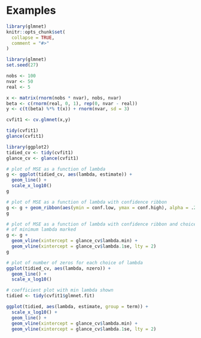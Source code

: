 # Examples

```r
library(glmnet)
knitr::opts_chunk$set(
  collapse = TRUE,
  comment = "#>"
)
```
```r
library(glmnet)
set.seed(27)

nobs <- 100
nvar <- 50
real <- 5

x <- matrix(rnorm(nobs * nvar), nobs, nvar)
beta <- c(rnorm(real, 0, 1), rep(0, nvar - real))
y <- c(t(beta) %*% t(x)) + rnorm(nvar, sd = 3)

cvfit1 <- cv.glmnet(x,y)

tidy(cvfit1)
glance(cvfit1)

library(ggplot2)
tidied_cv <- tidy(cvfit1)
glance_cv <- glance(cvfit1)

# plot of MSE as a function of lambda
g <- ggplot(tidied_cv, aes(lambda, estimate)) +
  geom_line() +
  scale_x_log10()
g

# plot of MSE as a function of lambda with confidence ribbon
g <- g + geom_ribbon(aes(ymin = conf.low, ymax = conf.high), alpha = .25)
g

# plot of MSE as a function of lambda with confidence ribbon and choices
# of minimum lambda marked
g <- g +
  geom_vline(xintercept = glance_cv$lambda.min) +
  geom_vline(xintercept = glance_cv$lambda.1se, lty = 2)
g

# plot of number of zeros for each choice of lambda
ggplot(tidied_cv, aes(lambda, nzero)) +
  geom_line() +
  scale_x_log10()

# coefficient plot with min lambda shown
tidied <- tidy(cvfit1$glmnet.fit)

ggplot(tidied, aes(lambda, estimate, group = term)) +
  scale_x_log10() +
  geom_line() +
  geom_vline(xintercept = glance_cv$lambda.min) +
  geom_vline(xintercept = glance_cv$lambda.1se, lty = 2)
```
